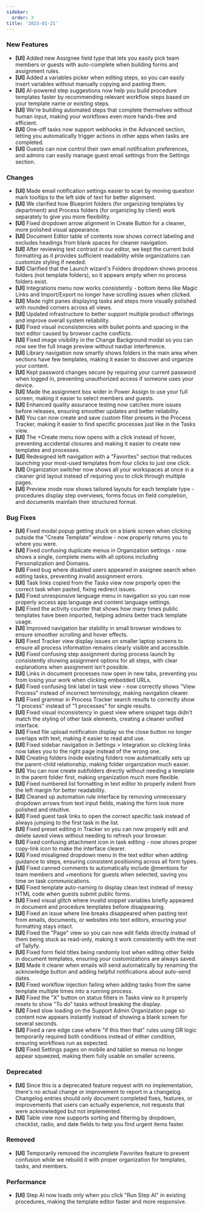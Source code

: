 ```yaml
---
sidebar:
  order: 3
title: '2023-01-21'
---
```


### New Features

- **[UI]** Added new Assignee field type that lets you easily pick team members or guests with auto-complete when building forms and assignment rules.
- **[UI]** Added a variables picker when editing steps, so you can easily insert variables without manually copying and pasting them.
- **[UI]** AI-powered step suggestions now help you build procedure templates faster by recommending relevant workflow steps based on your template name or existing steps.
- **[UI]** We're building automated steps that complete themselves without human input, making your workflows even more hands-free and efficient.
- **[UI]** One-off tasks now support webhooks in the Advanced section, letting you automatically trigger actions in other apps when tasks are completed.
- **[UI]** Guests can now control their own email notification preferences, and admins can easily manage guest email settings from the Settings section.

### Changes

- **[UI]** Made email notification settings easier to scan by moving question mark tooltips to the left side of text for better alignment.
- **[UI]** We clarified how Blueprint folders (for organizing templates by department) and Process folders (for organizing by client) work separately to give you more flexibility.
- **[UI]** Fixed dropdown arrow alignment in Create Button for a cleaner, more polished visual appearance.
- **[UI]** Document Editor table of contents now shows correct labeling and excludes headings from blank spaces for cleaner navigation.
- **[UI]** After reviewing text contrast in our editor, we kept the current bold formatting as it provides sufficient readability while organizations can customize styling if needed.
- **[UI]** Clarified that the Launch wizard's Folders dropdown shows process folders (not template folders), so it appears empty when no process folders exist.
- **[UI]** Integrations menu now works consistently - bottom items like Magic Links and Import/Export no longer have scrolling issues when clicked.
- **[UI]** Made right panes displaying tasks and steps more visually polished with rounded corners across all views.
- **[UI]** Updated infrastructure to better support multiple product offerings and improve overall system reliability.
- **[UI]** Fixed visual inconsistencies with bullet points and spacing in the text editor caused by browser cache conflicts.
- **[UI]** Fixed image visibility in the Change Background modal so you can now see the full image preview without navbar interference.
- **[UI]** Library navigation now smartly shows folders in the main area when sections have few templates, making it easier to discover and organize your content.
- **[UI]** Kept password changes secure by requiring your current password when logged in, preventing unauthorized access if someone uses your device.
- **[UI]** Made the assignment box wider in Power Assign to use your full screen, making it easier to select members and guests.
- **[UI]** Enhanced quality assurance testing now catches more issues before releases, ensuring smoother updates and better reliability.
- **[UI]** You can now create and save custom filter presets in the Process Tracker, making it easier to find specific processes just like in the Tasks view.
- **[UI]** The +Create menu now opens with a click instead of hover, preventing accidental closures and making it easier to create new templates and processes.
- **[UI]** Redesigned left navigation with a "Favorites" section that reduces launching your most-used templates from four clicks to just one click.
- **[UI]** Organization switcher now shows all your workspaces at once in a cleaner grid layout instead of requiring you to click through multiple pages.
- **[UI]** Preview mode now shows tailored layouts for each template type - procedures display step overviews, forms focus on field completion, and documents maintain their structured format.

### Bug Fixes

- **[UI]** Fixed modal popup getting stuck on a blank screen when clicking outside the "Create Template" window - now properly returns you to where you were.
- **[UI]** Fixed confusing duplicate menus in Organization settings - now shows a single, complete menu with all options including Personalization and Domains.
- **[UI]** Fixed bug where disabled users appeared in assignee search when editing tasks, preventing invalid assignment errors.
- **[UI]** Task links copied from the Tasks view now properly open the correct task when pasted, fixing redirect issues.
- **[UI]** Fixed unresponsive language menu in navigation so you can now properly access app language and content language settings.
- **[UI]** Fixed the activity counter that shows how many times public templates have been imported, helping admins better track template usage.
- **[UI]** Improved navigation bar stability in small browser windows to ensure smoother scrolling and hover effects.
- **[UI]** Fixed Tracker view display issues on smaller laptop screens to ensure all process information remains clearly visible and accessible.
- **[UI]** Fixed confusing step assignment during process launch by consistently showing assignment options for all steps, with clear explanations when assignment isn't possible.
- **[UI]** Links in document processes now open in new tabs, preventing you from losing your work when clicking embedded URLs.
- **[UI]** Fixed confusing link label in task view - now correctly shows "View Process" instead of incorrect terminology, making navigation clearer.
- **[UI]** Fixed grammar in Process Tracker search results to correctly show "1 process" instead of "1 processes" for single results.
- **[UI]** Fixed visual inconsistency in guest view where snippet tags didn't match the styling of other task elements, creating a cleaner unified interface.
- **[UI]** Fixed file upload notification display so the close button no longer overlaps with text, making it easier to read and use.
- **[UI]** Fixed sidebar navigation in Settings > Integration so clicking links now takes you to the right page instead of the wrong one.
- **[UI]** Creating folders inside existing folders now automatically sets up the parent-child relationship, making folder organization much easier.
- **[UI]** You can now create subfolders directly without needing a template in the parent folder first, making organization much more flexible.
- **[UI]** Fixed numbered list formatting in text editor to properly indent from the left margin for better readability.
- **[UI]** Cleaned up automation rule interface by removing unnecessary dropdown arrows from text input fields, making the form look more polished and intuitive.
- **[UI]** Fixed guest task links to open the correct specific task instead of always jumping to the first task in the list.
- **[UI]** Fixed preset editing in Tracker so you can now properly edit and delete saved views without needing to refresh your browser.
- **[UI]** Fixed confusing attachment icon in task editing - now shows proper copy-link icon to make the interface clearer.
- **[UI]** Fixed misaligned dropdown menu in the text editor when adding guidance to steps, ensuring consistent positioning across all form types.
- **[UI]** Fixed canned comments to automatically include @mentions for team members and +mentions for guests when selected, saving you time on task communications.
- **[UI]** Fixed template auto-naming to display clean text instead of messy HTML code when guests submit public forms.
- **[UI]** Fixed visual glitch where invalid snippet variables briefly appeared in document and procedure templates before disappearing.
- **[UI]** Fixed an issue where line breaks disappeared when pasting text from emails, documents, or websites into text editors, ensuring your formatting stays intact.
- **[UI]** Fixed the "Page" view so you can now edit fields directly instead of them being stuck as read-only, making it work consistently with the rest of Tallyfy.
- **[UI]** Fixed form field titles being randomly lost when editing other fields in document templates, ensuring your customizations are always saved.
- **[UI]** Made it clearer when emails will send automatically by renaming the acknowledge button and adding helpful notifications about auto-send dates.
- **[UI]** Fixed workflow injection failing when adding tasks from the same template multiple times into a running process.
- **[UI]** Fixed the "X" button on status filters in Tasks view so it properly resets to show "To do" tasks without breaking the display.
- **[UI]** Fixed slow loading on the Support Admin Organization page so content now appears instantly instead of showing a blank screen for several seconds.
- **[UI]** Fixed a rare edge case where "if this then that" rules using OR logic temporarily required both conditions instead of either condition, ensuring workflows run as expected.
- **[UI]** Fixed Settings pages on mobile and tablet so menus no longer appear squeezed, making them fully usable on smaller screens.

### Deprecated

- **[UI]** Since this is a deprecated feature request with no implementation, there's no actual change or improvement to report in a changelog. Changelog entries should only document completed fixes, features, or improvements that users can actually experience, not requests that were acknowledged but not implemented.
- **[UI]** Table view now supports sorting and filtering by dropdown, checklist, radio, and date fields to help you find urgent items faster.

### Removed

- **[UI]** Temporarily removed the incomplete Favorites feature to prevent confusion while we rebuild it with proper organization for templates, tasks, and members.

### Performance

- **[UI]** Step AI now loads only when you click "Run Step AI" in existing procedures, making the template editor faster and more responsive.
